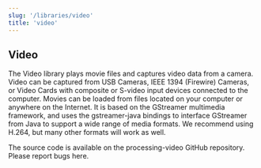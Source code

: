 ```yaml
---
slug: '/libraries/video'
title: 'video'
---
```


## Video

The Video library plays movie files and captures video data from a camera. Video can be captured from USB Cameras, IEEE 1394 (Firewire) Cameras, or Video Cards with composite or S-video input devices connected to the computer. Movies can be loaded from files located on your computer or anywhere on the Internet. It is based on the GStreamer multimedia framework, and uses the gstreamer-java bindings to interface GStreamer from Java to support a wide range of media formats. We recommend using H.264, but many other formats will work as well.

The source code is available on the processing-video GitHub repository. Please report bugs here.
